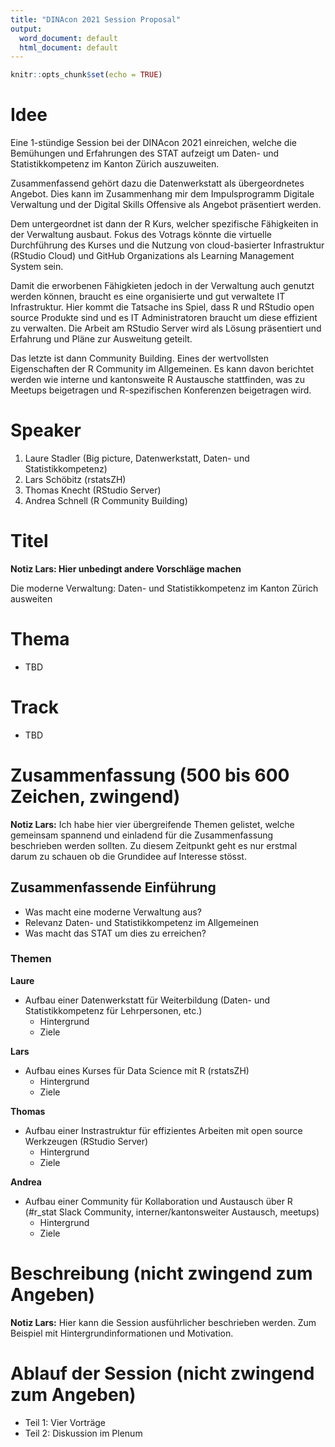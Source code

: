 ```yaml
---
title: "DINAcon 2021 Session Proposal"
output:
  word_document: default
  html_document: default
---
```


```r
knitr::opts_chunk$set(echo = TRUE)
```

# Idee

Eine 1-stündige Session bei der DINAcon 2021 einreichen, welche die Bemühungen und Erfahrungen des STAT aufzeigt um Daten- und Statistikkompetenz im Kanton Zürich auszuweiten. 

Zusammenfassend gehört dazu die Datenwerkstatt als übergeordnetes Angebot. Dies kann im Zusammenhang mir dem Impulsprogramm Digitale Verwaltung und der Digital Skills Offensive als Angebot präsentiert werden. 

Dem untergeordnet ist dann der R Kurs, welcher spezifische Fähigkeiten in der Verwaltung ausbaut. Fokus des Votrags könnte die virtuelle Durchführung des Kurses und die Nutzung von cloud-basierter Infrastruktur (RStudio Cloud) und GitHub Organizations als Learning Management System sein.

Damit die erworbenen Fähigkieten jedoch in der Verwaltung auch genutzt werden können, braucht es eine organisierte und gut verwaltete IT Infrastruktur. Hier kommt die Tatsache ins Spiel, dass R und RStudio open source Produkte sind und es IT Administratoren braucht um diese effizient zu verwalten. Die Arbeit am RStudio Server wird als Lösung präsentiert und Erfahrung und Pläne zur Ausweitung geteilt.

Das letzte ist dann Community Building. Eines der wertvollsten Eigenschaften der R Community im Allgemeinen. Es kann davon berichtet werden wie interne und kantonsweite R Austausche stattfinden, was zu Meetups beigetragen und R-spezifischen Konferenzen beigetragen wird. 

# Speaker

1. Laure Stadler (Big picture, Datenwerkstatt, Daten- und Statistikkompetenz)
2. Lars Schöbitz (rstatsZH)
3. Thomas Knecht (RStudio Server)
4. Andrea Schnell (R Community Building)

# Titel

**Notiz Lars: Hier unbedingt andere Vorschläge machen**

Die moderne Verwaltung: Daten- und Statistikkompetenz im Kanton Zürich ausweiten

# Thema

- TBD

# Track

- TBD

# Zusammenfassung (500 bis 600 Zeichen, zwingend)

**Notiz Lars:** Ich habe hier vier übergreifende Themen gelistet, welche gemeinsam spannend und einladend für die Zusammenfassung beschrieben werden sollten. Zu diesem Zeitpunkt geht es nur erstmal darum zu schauen ob die Grundidee auf Interesse stösst.

## Zusammenfassende Einführung

- Was macht eine moderne Verwaltung aus?
- Relevanz Daten- und Statistikkompetenz im Allgemeinen
- Was macht das STAT um dies zu erreichen?

### Themen

**Laure**

- Aufbau einer Datenwerkstatt für Weiterbildung (Daten- und Statistikkompetenz für Lehrpersonen, etc.)
  - Hintergrund
  - Ziele

**Lars**

- Aufbau eines Kurses für Data Science mit R (rstatsZH)
  - Hintergrund
  - Ziele

**Thomas**

- Aufbau einer Instrastruktur für effizientes Arbeiten mit open source Werkzeugen (RStudio Server) 
  - Hintergrund
  - Ziele

**Andrea**

- Aufbau einer Community für Kollaboration und Austausch über R (#r_stat Slack Community, interner/kantonsweiter Austausch, meetups)
  - Hintergrund
  - Ziele

# Beschreibung (nicht zwingend zum Angeben)

**Notiz Lars:** Hier kann die Session ausführlicher beschrieben werden. Zum Beispiel mit Hintergrundinformationen und Motivation.

# Ablauf der Session (nicht zwingend zum Angeben)

- Teil 1: Vier Vorträge
- Teil 2: Diskussion im Plenum

